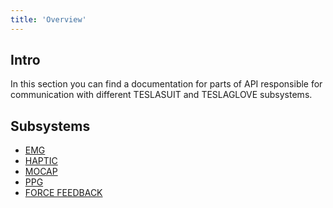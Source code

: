 ```yaml
---
title: 'Overview'
---
```


## Intro
In this section you can find a documentation for parts of API responsible for communication with different TESLASUIT and TESLAGLOVE subsystems.

## Subsystems

- [EMG](/emg.html)
- [HAPTIC](/haptic.html)
- [MOCAP](/mocap.html)
- [PPG](ppg.html)
- [FORCE FEEDBACK](/force_feedback.html)